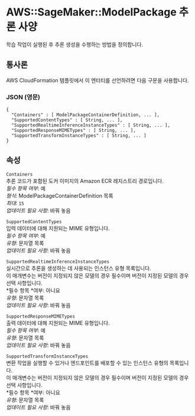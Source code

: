 # AWS::SageMaker::ModelPackage 추론 사양

학습 작업이 실행된 후 추론 생성을 수행하는 방법을 정의합니다.

## 통사론

AWS CloudFormation 템플릿에서 이 엔터티를 선언하려면 다음 구문을 사용합니다.

### JSON (영문)

```
{
  "Containers" : [ ModelPackageContainerDefinition, ... ],
  "SupportedContentTypes" : [ String, ... ],
  "SupportedRealtimeInferenceInstanceTypes" : [ String, ... ],
  "SupportedResponseMIMETypes" : [ String, ... ],
  "SupportedTransformInstanceTypes" : [ String, ... ]
}
```

## 속성

`Containers`  
추론 코드가 포함된 도커 이미지의 Amazon ECR 레지스트리 경로입니다.  
_필수 항목 여부_: 예  
_형식_: ModelPackageContainerDefinition 목록  
_최대_: `15`  
_업데이트 필요 사항_: 바꿔 놓음

`SupportedContentTypes`  
입력 데이터에 대해 지원되는 MIME 유형입니다.  
_필수 항목 여부_: 예  
_유형_: 문자열 목록  
_업데이트 필요 사항_: 바꿔 놓음

`SupportedRealtimeInferenceInstanceTypes`  
실시간으로 추론을 생성하는 데 사용되는 인스턴스 유형 목록입니다.  
이 매개변수는 버전이 지정되지 않은 모델의 경우 필수이며 버전이 지정된 모델의 경우 선택 사항입니다.  
*필수 항목 *여부: 아니요  
_유형_: 문자열 목록  
_업데이트 필요 사항_: 바꿔 놓음

`SupportedResponseMIMETypes`  
출력 데이터에 대해 지원되는 MIME 유형입니다.  
_필수 항목 여부_: 예  
_유형_: 문자열 목록  
_업데이트 필요 사항_: 바꿔 놓음

`SupportedTransformInstanceTypes`  
변환 작업을 실행할 수 있거나 엔드포인트를 배포할 수 있는 인스턴스 유형의 목록입니다.  
이 매개변수는 버전이 지정되지 않은 모델의 경우 필수이며 버전이 지정된 모델의 경우 선택 사항입니다.  
*필수 항목 *여부: 아니요  
_유형_: 문자열 목록  
_업데이트 필요 사항_: 바꿔 놓음
